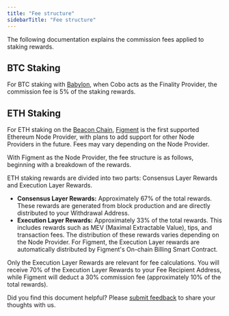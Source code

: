 ```yaml
---
title: "Fee structure"
sidebarTitle: "Fee structure"
---
```

The following documentation explains the commission fees applied to staking rewards.

## BTC Staking

For BTC staking with [Babylon](https://babylonlabs.io/), when Cobo acts as the Finality Provider, the commission fee is 5% of the staking rewards.

## ETH Staking

For ETH staking on the [Beacon Chain](https://ethereum.org/en/roadmap/beacon-chain/), [Figment](https://figment.io/) is the first supported Ethereum Node Provider, with plans to add support for other Node Providers in the future. Fees may vary depending on the Node Provider. 

With Figment as the Node Provider, the fee structure is as follows, beginning with a breakdown of the rewards.

ETH staking rewards are divided into two parts: Consensus Layer Rewards and Execution Layer Rewards.

- **Consensus Layer Rewards:** Approximately 67% of the total rewards. These rewards are generated from block production and are directly distributed to your Withdrawal Address.
- **Execution Layer Rewards:** Approximately 33% of the total rewards. This includes rewards such as MEV (Maximal Extractable Value), tips, and transaction fees. The distribution of these rewards varies depending on the Node Provider. For Figment, the Execution Layer rewards are automatically distributed by Figment's On-chain Billing Smart Contract.

Only the Execution Layer Rewards are relevant for fee calculations. You will receive 70% of the Execution Layer Rewards to your Fee Recipient Address, while Figment will deduct a 30% commission fee (approximately 10% of the total rewards).

<Tip>Did you find this document helpful? Please [submit feedback](https://forms.zohopublic.com/cobo/form/DocumentFeedbackForm/formperma/QvLOhxJv1_JMsJ-1dleZ8Itb_7rzN-LtgvsDdxosoVI?referrername=manuals) to share your thoughts with us.</Tip>